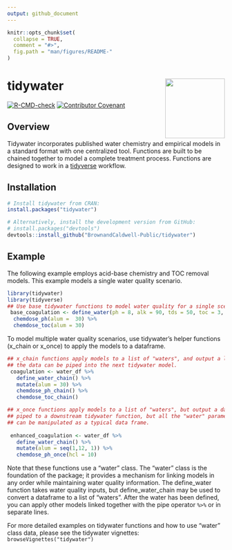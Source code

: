 ```yaml
---
output: github_document
---
```


<!-- README.md is generated from README.Rmd. Please edit that file -->

```r
knitr::opts_chunk$set(
  collapse = TRUE,
  comment = "#>",
  fig.path = "man/figures/README-"
)
```

# tidywater <img src="man/figures/tidywater logo.png" align="right" height = "138" />

<!-- badges: start -->
[![R-CMD-check](https://github.com/BrownandCaldwell-Public/tidywater/actions/workflows/R-CMD-check.yaml/badge.svg)](https://github.com/BrownandCaldwell-Public/tidywater/actions/workflows/R-CMD-check.yaml)
[![Contributor Covenant](https://img.shields.io/badge/Contributor%20Covenant-2.1-4baaaa.svg)](code_of_conduct.md)
<!-- badges: end -->

## Overview 

Tidywater incorporates published water chemistry and empirical models in a standard format with one centralized tool. 
Functions are built to be chained together to model a complete treatment process. Functions are designed to work in a [tidyverse](https://www.tidyverse.org/) workflow. 

## Installation


``` r
# Install tidywater from CRAN:
install.packages("tidywater")

# Alternatively, install the development version from GitHub:
# install.packages("devtools")
devtools::install_github("BrownandCaldwell-Public/tidywater")
```

## Example

The following example employs acid-base chemistry and TOC removal models. This example models a 
single water quality scenario.

```r
library(tidywater)
library(tidyverse)
## Use base tidywater functions to model water quality for a single scenario.
 base_coagulation <- define_water(ph = 8, alk = 90, tds = 50, toc = 3, doc = 2.8, uv254 = 0.08) %>% 
  chemdose_ph(alum =  30) %>% 
  chemdose_toc(alum = 30)
```

To model multiple water quality scenarios, use tidywater's helper functions (x_chain or x_once) to 
apply the models to a dataframe.

```r
## x_chain functions apply models to a list of "waters", and output a list of "waters" so that 
## the data can be piped into the next tidywater model.
 coagulation <- water_df %>% 
   define_water_chain() %>% 
   mutate(alum = 30) %>% 
   chemdose_ph_chain() %>% 
   chemdose_toc_chain()

## x_once functions apply models to a list of "waters", but output a data frame. The data can not be
## piped to a downstream tidywater function, but all the "water" parameters are now visible and 
## can be manipulated as a typical data frame.
 
 enhanced_coagulation <- water_df %>% 
   define_water_chain() %>% 
   mutate(alum = seq(1,12, 1)) %>% 
   chemdose_ph_once(hcl = 10)

```

Note that these functions use a "water" class. The "water" class is the foundation of the package; 
it provides a mechanism for linking models in any order while maintaining water quality information.
The define_water function takes water quality inputs, but define_water_chain may be used to convert
a dataframe to a list of "waters". After the water has been defined, you can apply other models 
linked together with the pipe operator `%>%` or in separate lines. 

For more detailed examples on tidywater functions and how to use "water" class data, please see 
the tidywater vignettes: `browseVignettes("tidywater")`

